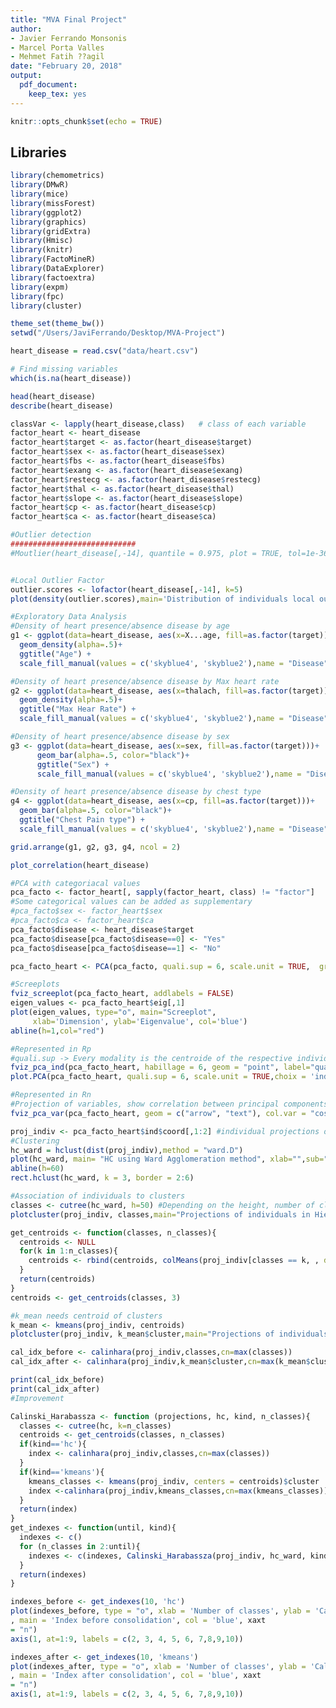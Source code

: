 ```yaml
---
title: "MVA Final Project"
author:
- Javier Ferrando Monsonis
- Marcel Porta Valles
- Mehmet Fatih ??agil
date: "February 20, 2018"
output: 
  pdf_document: 
    keep_tex: yes
---
```


```r
knitr::opts_chunk$set(echo = TRUE)
```

## Libraries {#libraries}

```r

library(chemometrics)
library(DMwR)
library(mice)
library(missForest)
library(ggplot2)
library(graphics)
library(gridExtra)
library(Hmisc)
library(knitr)
library(FactoMineR)
library(DataExplorer)
library(factoextra)
library(expm)
library(fpc)
library(cluster)

theme_set(theme_bw())
setwd("/Users/JaviFerrando/Desktop/MVA-Project")

```

```r
heart_disease = read.csv("data/heart.csv")

# Find missing variables
which(is.na(heart_disease))

head(heart_disease)
describe(heart_disease)

```

```r
classVar <- lapply(heart_disease,class)   # class of each variable
factor_heart <- heart_disease
factor_heart$target <- as.factor(heart_disease$target)
factor_heart$sex <- as.factor(heart_disease$sex)
factor_heart$fbs <- as.factor(heart_disease$fbs)
factor_heart$exang <- as.factor(heart_disease$exang)
factor_heart$restecg <- as.factor(heart_disease$restecg)
factor_heart$thal <- as.factor(heart_disease$thal)
factor_heart$slope <- as.factor(heart_disease$slope)
factor_heart$cp <- as.factor(heart_disease$cp)
factor_heart$ca <- as.factor(heart_disease$ca)
```

```r
#Outlier detection
############################
#Moutlier(heart_disease[,-14], quantile = 0.975, plot = TRUE, tol=1e-36) #Doesn't work


#Local Outlier Factor
outlier.scores <- lofactor(heart_disease[,-14], k=5)
plot(density(outlier.scores),main='Distribution of individuals local outlier factor scores')
```

```r
#Exploratory Data Analysis
#Density of heart presence/absence disease by age
g1 <- ggplot(data=heart_disease, aes(x=X...age, fill=as.factor(target)))+
  geom_density(alpha=.5)+
  ggtitle("Age") +
  scale_fill_manual(values = c('skyblue4', 'skyblue2'),name = "Disease", labels = c("Yes", "No"))

#Density of heart presence/absence disease by Max heart rate
g2 <- ggplot(data=heart_disease, aes(x=thalach, fill=as.factor(target)))+
  geom_density(alpha=.5)+
  ggtitle("Max Hear Rate") +
  scale_fill_manual(values = c('skyblue4', 'skyblue2'),name = "Disease", labels = c("Yes", "No"))

#Density of heart presence/absence disease by sex
g3 <- ggplot(data=heart_disease, aes(x=sex, fill=as.factor(target)))+
      geom_bar(alpha=.5, color="black")+
      ggtitle("Sex") +
      scale_fill_manual(values = c('skyblue4', 'skyblue2'),name = "Disease", labels = c("Yes", "No"))

#Density of heart presence/absence disease by chest type
g4 <- ggplot(data=heart_disease, aes(x=cp, fill=as.factor(target)))+
  geom_bar(alpha=.5, color="black")+
  ggtitle("Chest Pain type") +
  scale_fill_manual(values = c('skyblue4', 'skyblue2'),name = "Disease", labels = c("Yes", "No"))

grid.arrange(g1, g2, g3, g4, ncol = 2)
```

```r
plot_correlation(heart_disease)
```
```r
#PCA with categoriacal values
pca_facto <- factor_heart[, sapply(factor_heart, class) != "factor"]
#Some categorical values can be added as supplementary
#pca_facto$sex <- factor_heart$sex
#pca_facto$ca <- factor_heart$ca
pca_facto$disease <- heart_disease$target
pca_facto$disease[pca_facto$disease==0] <- "Yes"
pca_facto$disease[pca_facto$disease==1] <- "No"

pca_facto_heart <- PCA(pca_facto, quali.sup = 6, scale.unit = TRUE,  graph = TRUE)
```


```r
#Screeplots
fviz_screeplot(pca_facto_heart, addlabels = FALSE)
eigen_values <- pca_facto_heart$eig[,1]
plot(eigen_values, type="o", main="Screeplot", 
     xlab='Dimension', ylab='Eigenvalue', col='blue')
abline(h=1,col="red")
```

```r
#Represented in Rp
#quali.sup -> Every modality is the centroide of the respective individuals having chosen that modality
fviz_pca_ind(pca_facto_heart, habillage = 6, geom = "point", label="quali",addEllipses =TRUE, ellipse.level = 0.68)#co l.ind='cos2'
plot.PCA(pca_facto_heart, quali.sup = 6, scale.unit = TRUE,choix = 'ind',label="quali")
```

```r
#Represented in Rn
#Projection of variables, show correlation between principal components
fviz_pca_var(pca_facto_heart, geom = c("arrow", "text"), col.var = "cos2")#By quality of representation cos2
```

```r
proj_indiv <- pca_facto_heart$ind$coord[,1:2] #individual projections on 1st factorial plane
#Clustering
hc_ward = hclust(dist(proj_indiv),method = "ward.D")
plot(hc_ward, main= "HC using Ward Agglomeration method", xlab="",sub="",cex=.9,  labels=FALSE)
abline(h=60)
rect.hclust(hc_ward, k = 3, border = 2:6)

#Association of individuals to clusters
classes <- cutree(hc_ward, h=50) #Depending on the height, number of clusters is chosen
plotcluster(proj_indiv, classes,main="Projections of individuals in Hierarchical Clustering of 3 classes")
```

```r
get_centroids <- function(classes, n_classes){
  centroids <- NULL
  for(k in 1:n_classes){
    centroids <- rbind(centroids, colMeans(proj_indiv[classes == k, , drop = FALSE]))
  }
  return(centroids)
}
centroids <- get_centroids(classes, 3)
```

```r
#k_mean needs centroid of clusters
k_mean <- kmeans(proj_indiv, centroids)
plotcluster(proj_indiv, k_mean$cluster,main="Projections of individuals in K-means Clustering of 3 classes")
```

```r
cal_idx_before <- calinhara(proj_indiv,classes,cn=max(classes))
cal_idx_after <- calinhara(proj_indiv,k_mean$cluster,cn=max(k_mean$cluster))

print(cal_idx_before)
print(cal_idx_after)
#Improvement
```

```r
Calinski_Harabassza <- function (projections, hc, kind, n_classes){
  classes <- cutree(hc, k=n_classes)
  centroids <- get_centroids(classes, n_classes)
  if(kind=='hc'){
    index <- calinhara(proj_indiv,classes,cn=max(classes))
  }
  if(kind=='kmeans'){
    kmeans_classes <- kmeans(proj_indiv, centers = centroids)$cluster
    index <-calinhara(proj_indiv,kmeans_classes,cn=max(kmeans_classes)) 
  }
  return(index)
}
get_indexes <- function(until, kind){
  indexes <- c()
  for (n_classes in 2:until){
    indexes <- c(indexes, Calinski_Harabassza(proj_indiv, hc_ward, kind, n_classes))
  }  
  return(indexes)
}
```

```r
indexes_before <- get_indexes(10, 'hc')
plot(indexes_before, type = "o", xlab = 'Number of classes', ylab = 'Calinski index value'
, main = 'Index before consolidation', col = 'blue', xaxt
= "n")
axis(1, at=1:9, labels = c(2, 3, 4, 5, 6, 7,8,9,10))  
```

```r
indexes_after <- get_indexes(10, 'kmeans')
plot(indexes_after, type = "o", xlab = 'Number of classes', ylab = 'Calinski index value'
, main = 'Index after consolidation', col = 'blue', xaxt
= "n")
axis(1, at=1:9, labels = c(2, 3, 4, 5, 6, 7,8,9,10))  
```
